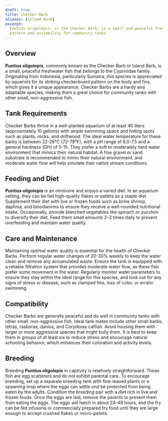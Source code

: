 ```yaml
---
draft: true
title: Checker Barb
aliases: [Island Barb]
excerpt:
  Puntius oligolepis, or the Checker Barb, is a small and peaceful freshwater fish known for its striking checkerboard
  pattern and suitability for community tanks.
---
```


## Overview

**Puntius oligolepis**, commonly known as the Checker Barb or Island Barb, is a small, peaceful freshwater fish that
belongs to the Cyprinidae family. Originating from Indonesia, particularly Sumatra, this species is appreciated by
aquarists for its striking checkerboard pattern on the body and fins, which gives it a unique appearance. Checker Barbs
are a hardy and adaptable species, making them a great choice for community tanks with other small, non-aggressive fish.

## Tank Requirements

Checker Barbs thrive in a well-planted aquarium of at least 40 liters (approximately 10 gallons) with ample swimming
space and hiding spots such as plants, rocks, and driftwood. The ideal water temperature for these barbs is between
22-26°C (72-79°F), with a pH range of 6.0-7.5 and a general hardness (GH) of 5-15. They prefer a soft to moderately hard
water environment that mimics their natural habitat. A fine gravel or sand substrate is recommended to mimic their
natural environment, and moderate water flow will help simulate their native stream conditions.

## Feeding and Diet

**Puntius oligolepis** is an omnivore and enjoys a varied diet. In an aquarium setting, they can be fed high-quality
flakes or pellets as a staple diet. Supplement their diet with live or frozen foods such as brine shrimp, daphnia, and
bloodworms to ensure they receive a well-rounded nutritional intake. Occasionally, provide blanched vegetables like
spinach or zucchini to diversify their diet. Feed them small amounts 2-3 times daily to prevent overfeeding and maintain
water quality.

## Care and Maintenance

Maintaining optimal water quality is essential for the health of Checker Barbs. Perform regular water changes of 20-30%
weekly to keep the water clean and remove any accumulated waste. Ensure the tank is equipped with a reliable filtration
system that provides moderate water flow, as these fish prefer some movement in the water. Regularly monitor water
parameters to ensure they stay within the ideal range for this species, and look out for any signs of stress or disease,
such as clamped fins, loss of color, or erratic swimming.

## Compatibility

Checker Barbs are generally peaceful and do well in community tanks with other small, non-aggressive fish. Ideal tank
mates include other small barbs, tetras, rasboras, danios, and Corydoras catfish. Avoid housing them with larger or more
aggressive species that might bully them. It is best to keep them in groups of at least six to reduce stress and
encourage natural schooling behavior, which enhances their coloration and activity levels.

## Breeding

Breeding **Puntius oligolepis** in captivity is relatively straightforward. These fish are egg scatterers and do not
exhibit parental care. To encourage breeding, set up a separate breeding tank with fine-leaved plants or a spawning mop
where the eggs can settle and be protected from being eaten by the adults. Condition the breeding pair with a diet rich
in live and frozen foods. Once the eggs are laid, remove the parents to prevent them from eating the eggs. The eggs will
hatch in about 24-48 hours, and the fry can be fed infusoria or commercially prepared fry food until they are large
enough to accept crushed flakes or micro-pellets.
